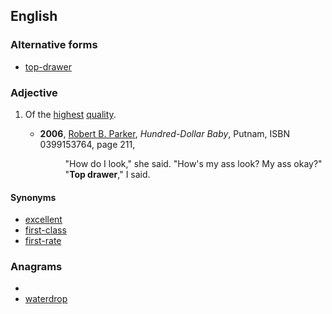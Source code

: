 ==English==

===Alternative forms===
*[[top-drawer]]

===Adjective===
{{en-adj|-|pos=[[top]] [[drawer]]}}

# {{idiom}} Of the [[highest]] [[quality]].
#*'''2006''', [[w:Robert_B._Parker|Robert B. Parker]], ''Hundred-Dollar Baby'', Putnam, ISBN 0399153764, page 211,
#*:"How do I look," she said. "How's my ass look? My ass okay?"
#*:"'''Top drawer'''," I said.

====Synonyms====
*[[excellent]]
*[[first-class]]
*[[first-rate]]

===Anagrams===
* {{alphagram|adeoprrtw}}
* [[waterdrop#English|waterdrop]]